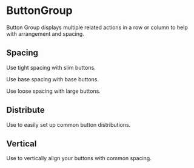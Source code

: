 

<Meta title="Actions/ButtonGroup" of={stories} />

# ButtonGroup

Button Group displays multiple related actions in a row or column to help with arrangement and spacing.

<Canvas of={stories.Default} />

<Controls of={stories.Default} />

## Spacing

Use tight spacing with slim buttons.

Use base spacing with base buttons.

Use loose spacing with large buttons.

<Canvas of={stories.Spacing} />

## Distribute

Use to easily set up common button distributions.

<Canvas of={stories.Distribute} />

## Vertical

Use to vertically align your buttons with common spacing.

<Canvas of={stories.Vertical} />
